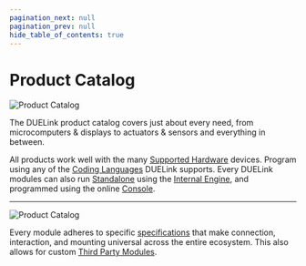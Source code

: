 ```yaml
---
pagination_next: null
pagination_prev: null
hide_table_of_contents: true
---
```


# Product Catalog

![Product Catalog](pathname:///img/duelink-modules.png)

The DUELink product catalog covers just about every need, from microcomputers & displays to actuators & sensors and everything in between.

All products work well with the many [Supported Hardware](../hw/intro) devices. Program using any of the [Coding Languages](../language/intro) DUELink supports. Every DUELink modules can also run [Standalone](../language/standalone) using the [Internal Engine](../engine/intro), and programmed using the online [Console](../console). 

---

![Product Catalog](pathname:///img/catalog/holeyboards-front-45.png)

Every module adheres to specific [specifications](../specs.mdx) that make connection, interaction, and mounting universal across the entire ecosystem. This also allows for custom [Third Party Modules](./third-party).


